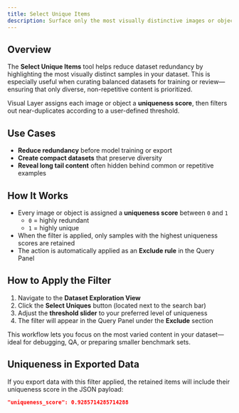 ```yaml
---
title: Select Unique Items
description: Surface only the most visually distinctive images or objects in your dataset.
---
```


## Overview

The **Select Unique Items** tool helps reduce dataset redundancy by highlighting the most visually distinct samples in your dataset. This is especially useful when curating balanced datasets for training or review—ensuring that only diverse, non-repetitive content is prioritized.

Visual Layer assigns each image or object a **uniqueness score**, then filters out near-duplicates according to a user-defined threshold.

## Use Cases

- **Reduce redundancy** before model training or export
- **Create compact datasets** that preserve diversity
- **Reveal long tail content** often hidden behind common or repetitive examples

## How It Works

- Every image or object is assigned a **uniqueness score** between `0` and `1`
  - `0` = highly redundant
  - `1` = highly unique
- When the filter is applied, only samples with the highest uniqueness scores are retained
- The action is automatically applied as an **Exclude rule** in the Query Panel

## How to Apply the Filter

1. Navigate to the **Dataset Exploration View**
2. Click the **Select Uniques** button (located next to the search bar)
3. Adjust the **threshold slider** to your preferred level of uniqueness
4. The filter will appear in the Query Panel under the **Exclude** section

This workflow lets you focus on the most varied content in your dataset—ideal for debugging, QA, or preparing smaller benchmark sets.

## Uniqueness in Exported Data

If you export data with this filter applied, the retained items will include their uniqueness score in the JSON payload:

```json
"uniqueness_score": 0.9285714285714288
```
